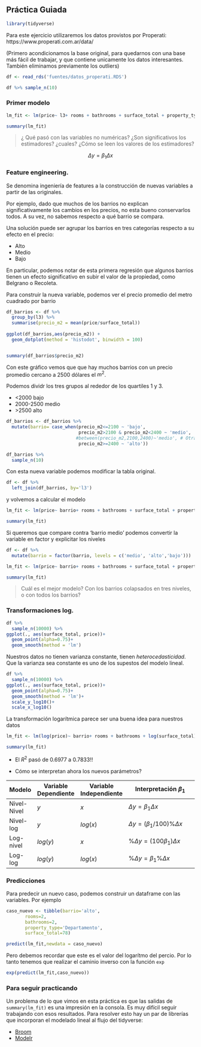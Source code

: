 ## Práctica Guiada


```r
library(tidyverse)
```


Para este ejercicio utilizaremos los datos provistos por Properati: https://www.properati.com.ar/data/

(Primero acondicionamos la base original, para quedarnos con una base más fácil de trabajar, y que contiene unicamente los datos interesantes. También eliminamos previamente los outliers)

```r
df <- read_rds('fuentes/datos_properati.RDS')

df %>% sample_n(10)
```

### Primer modelo

```r
lm_fit <- lm(price~ l3+ rooms + bathrooms + surface_total + property_type,data = df)
```

```r
summary(lm_fit)
```

> ¿ Qué pasó con las variables no numéricas?
> ¿Son significativos los estimadores? ¿cuales?
> ¿Cómo se leen los valores de los estimadores?


$$
\Delta y = \beta_1 \Delta x
$$

### Feature engineering.

Se denomina ingeniería de features a la construcción de nuevas variables a partir de las originales. 

Por ejemplo, dado que muchos de los barrios no explican significativamente los cambios en los precios, no esta bueno conservarlos todos. A su vez, no sabemos respecto a qué barrio se compara.

Una solución puede ser agrupar los barrios en tres categorías respecto a su efecto en el precio: 

- Alto
- Medio
- Bajo

En particular, podemos notar de esta primera regresión que algunos barrios tienen un efecto significativo en subir el valor de la propiedad, como Belgrano o Recoleta. 

Para construir la nueva variable, podemos ver el precio promedio del metro cuadrado por barrio

```r

df_barrios <- df %>% 
  group_by(l3) %>% 
  summarise(precio_m2 = mean(price/surface_total)) 
  
ggplot(df_barrios,aes(precio_m2)) +
  geom_dotplot(method = 'histodot', binwidth = 100)


summary(df_barrios$precio_m2)
```

Con este gráfico vemos que que hay muchos barrios con un precio promedio cercano a 2500 dólares el $m^2$.

Podemos dividr los tres grupos al rededor de los quartiles 1 y 3. 

- <2000 bajo
- 2000-2500 medio
- \>2500 alto

```r
df_barrios <- df_barrios %>% 
  mutate(barrio= case_when(precio_m2<=2100 ~ 'bajo',
                           precio_m2>2100 & precio_m2<2400 ~ 'medio',
                          #between(precio_m2,2100,2400)~'medio', # Otra forma de escribirlo
                           precio_m2>=2400 ~ 'alto'))

df_barrios %>% 
  sample_n(10)
```

Con esta nueva variable podemos modificar la tabla original.

```r
df <- df %>% 
  left_join(df_barrios, by='l3')
```


y volvemos a calcular el modelo



```r
lm_fit <- lm(price~ barrio+ rooms + bathrooms + surface_total + property_type,data = df)

summary(lm_fit)
```

Si queremos que compare contra 'barrio medio' podemos convertir la variable en factor y explicitar los niveles

```r
df <- df %>% 
  mutate(barrio = factor(barrio, levels = c('medio', 'alto','bajo')))

lm_fit <- lm(price~ barrio+ rooms + bathrooms + surface_total + property_type,data = df)

summary(lm_fit)
```


> Cuál es el mejor modelo? Con los barrios colapsados en tres niveles, o con todos los barrios?


### Transformaciones log. 


```r
df %>% 
  sample_n(10000) %>% 
ggplot(., aes(surface_total, price))+
  geom_point(alpha=0.75)+
  geom_smooth(method = 'lm')
```

Nuestros datos no tienen varianza constante, tienen _heterocedasticidad_. Que la varianza sea constante es uno de los supestos del modelo lineal.

```r
df %>% 
  sample_n(10000) %>% 
ggplot(., aes(surface_total, price))+
  geom_point(alpha=0.75)+
  geom_smooth(method = 'lm')+
  scale_y_log10()+
  scale_x_log10()
```

La transformación logarítmica parece ser una buena idea para nuestros datos


```r
lm_fit <- lm(log(price)~ barrio+ rooms + bathrooms + log(surface_total) + property_type,data = df)

summary(lm_fit)
```

- El $R^2$ pasó de 0.6977 a 0.7833!!

- Cómo se interpretan ahora los nuevos parámetros?


| Modelo      | Variable Dependiente | Variable Independiente | Interpretación $\beta_1$      |
|-------------|------------------|--------------------|---------------------------------------|
| Nivel-Nivel | $y$              | $x$                | $\Delta y = \beta_1 \Delta x$         |
| Nivel-log   | $y$              | $log(x)$           | $\Delta y = (\beta_1/100)\% \Delta x$ |
| Log-nivel   | $log(y)$         | $x$                | $\% \Delta y = (100 \beta_1) \Delta x$|
| Log-log     | $log(y)$         | $log(x)$           | $\% \Delta y = \beta_1 \% \Delta x$   |

### Predicciones

Para predecir un nuevo caso, podemos construir un dataframe con las variables. Por ejemplo
```r
caso_nuevo <- tibble(barrio='alto',
       rooms=2,
       bathrooms=2,
       property_type='Departamento',
       surface_total=78) 

predict(lm_fit,newdata = caso_nuevo)
```




Pero debemos recordar que este es el valor del logarítmo del percio. Por lo tanto tenemos que realizar el caminio inverso con la función `exp`


```r
exp(predict(lm_fit,caso_nuevo))
```


### Para seguir practicando

Un problema de lo que vimos en esta práctica es que las salidas de `summary(lm_fit)` es una impresión en la consola. Es muy difícil seguir trabajando con esos resultados. Para resolver esto hay un par de librerías que incorporan el modelado lineal al flujo del tidyverse:

  + [Broom](https://cran.r-project.org/web/packages/broom/vignettes/broom.html)
  + [Modelr](https://modelr.tidyverse.org/)

